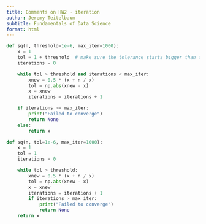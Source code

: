 ```yaml
---
title: Comments on HW2 - iteration
author: Jeremy Teitelbaum
subtitle: Fundamentals of Data Science
format: html
---
```


```python
def sq(n, threshold=1e-6, max_iter=1000):
    x = 1
    tol = 1 + threshold  # make sure the tolerance starts bigger than the threshold
    iterations = 0

    while tol > threshold and iterations < max_iter:
        xnew = 0.5 * (x + n / x)
        tol = np.abs(xnew - x)
        x = xnew
        iterations = iterations + 1

    if iterations >= max_iter:
        print("Failed to converge")
        return None
    else:
        return x


```

```python
def sq(n, tol=1e-6, max_iter=1000):
    x = 1
    tol = 1
    iterations = 0

    while tol > threshold:
        xnew = 0.5 * (x + n / x)
        tol = np.abs(xnew - x)
        x = xnew
        iterations = iterations + 1
        if iterations > max_iter:
            print("Failed to converge")
            return None
    return x


```

